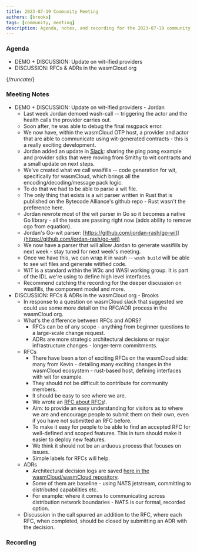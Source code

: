 ```yaml
---
title: 2023-07-19 Community Meeting
authors: [brooks]
tags: [community, meeting]
description: Agenda, notes, and recording for the 2023-07-19 community meeting
---
```



### Agenda

- DEMO + DISCUSSION: Update on wit-ified providers
- DISCUSSION: RFCs & ADRs in the wasmCloud org

{/*truncate*/}

### Meeting Notes

- DEMO + DISCUSSION: Update on wit-ified providers - Jordan
  - Last week Jordan demoed wash-call -- triggering the actor and the health calls the provider carries out.
  - Soon after, he was able to debug the final msgpack error.
  - We now have, within the wasmCloud OTP host, a provider and actor that are able to communicate using wit-generated contracts - this is a really exciting development.
  - Jordan added an update in [Slack](https://wasmcloud.slack.com/archives/CS38R7N9Y/p1689614679564239?thread_ts=1689614070.861139&cid=CS38R7N9Y): sharing the ping pong example and provider sdks that were moving from Smithy to wit contracts and a small update on next steps.
  - We've created what we call wasifills -- code generation for wit, specifically for wasmCloud, which brings all the encoding/decoding/message pack logic.
  - To do that we had to be able to parse a wit file.
  - The only thing that exists is a wit parser written in Rust that is published on the Bytecode Alliance's github repo - Rust wasn't the preference here.
  - Jordan rewrote most of the wit parser in Go so it becomes a native Go library - all the tests are passing right now (adds ability to remove cgo from equation).
  - Jordan's Go-wit parser: [https://github.com/jordan-rash/go-wit](https://github.com/jordan-rash/go-wit)
  - We now have a parser that will allow Jordan to generate wasifills by next week - stay tuned for next week's meeting.
  - Once we have this, we can wrap it in wash -- `wash build` will be able to see wit files and generate witified code.
  - WIT is a standard within the W3c and WASI working group. It is part of the IDL we're using to define high level interfaces.
  - Recommend catching the recording for the deeper discussion on wasifills, the component model and more.
- DISCUSSION: RFCs & ADRs in the wasmCloud org - Brooks
  - In response to a question on wasmCloud slack that suggested we could use some more detail on the RFC/ADR process in the wasmCloud org.
  - What's the difference between RFCs and ADRS?
    - RFCs can be of any scope - anything from beginner questions to a large-scale change request.
    - ADRs are more strategic architectural decisions or major infrastructure changes - longer-term commitments.
  - RFCs
    - There have been a ton of exciting RFCs on the wasmCloud side: many from Kevin - detailing many exciting changes in the wasmCloud ecosystem - rust-based host, defining interfaces with wit for example.
    - They should not be difficult to contribute for community members.
    - It should be easy to see where we are.
    - We wrote an [RFC about RFCs](https://github.com/wasmCloud/wasmCloud/issues/381)!.
    - Aim: to provide an easy understanding for visitors as to where we are and encourage people to submit them on their own, even if you have not submitted an RFC before.
    - To make it easy for people to be able to find an accepted RFC for well-defined and scoped features. This in turn should make it easier to deploy new features.
    - We think it should not be an arduous process that focuses on issues.
    - Simple labels for RFCs will help.
  - ADRs
    - Architectural decision logs are saved [here in the wasmCloud/wasmCloud repository](https://github.com/wasmCloud/wasmCloud/tree/main/adr).
    - Some of them are baseline - using NATS jetstream, committing to distributed capabilities etc.
    - For example: where it comes to communicating across distribution network boundaries - NATS is our formal, recorded option.
  - Discussion in the call spurred an addition to the RFC, where each RFC, when completed, should be closed by submitting an ADR with the decision.

### Recording

<ReactPlayer url='https://www.youtube.com/watch?v=oy4qrYTMBFo' controls />
